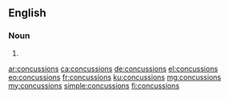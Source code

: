 {{also|conçussions}}
==English==

===Noun===
{{head|en|noun plural form}}

# {{plural of|concussion|lang=en}}

[[ar:concussions]]
[[ca:concussions]]
[[de:concussions]]
[[el:concussions]]
[[eo:concussions]]
[[fr:concussions]]
[[ku:concussions]]
[[mg:concussions]]
[[my:concussions]]
[[simple:concussions]]
[[fi:concussions]]